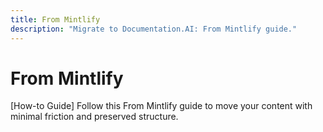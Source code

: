 ```yaml
---
title: From Mintlify
description: "Migrate to Documentation.AI: From Mintlify guide."
---
```


# From Mintlify

[How-to Guide] Follow this From Mintlify guide to move your content with minimal friction and preserved structure.
